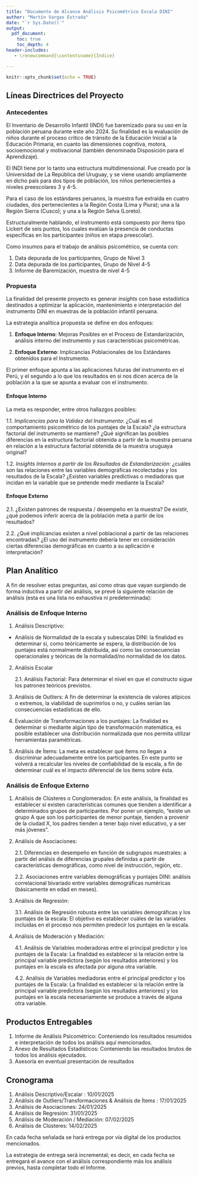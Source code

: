 ```yaml
---
title: "Documento de Alcance Análisis Psicométrico Escala DINI"
author: "Martín Vargas Estrada"
date: "`r Sys.Date()`"
output:
  pdf_document:
    toc: true
    toc_depth: 4
header-includes:
   - \renewcommand{\contentsname}{Índice}

---
```


```r
knitr::opts_chunk$set(echo = TRUE)
```

\newpage

## Líneas Directrices del Proyecto

### Antecedentes

El Inventario de Desarrollo Infantil (INDI) fue baremizado para su uso en la población peruana durante este año 2024. Su finalidad es la evaluación de niños durante el proceso crítico de tránsito de la Educación Inicial a la Educación Primaria, en cuanto  las dimensiones cognitiva, motora, socioemocional y motivacional (también denominada Disposición para el Aprendizaje).

El INDI tiene por lo tanto una estructura multidimensional. Fue creado por la Universidad de La República del Uruguay, y se viene usando ampliamente en dicho país para dos tipos de población, los niños pertenecientes a niveles preescolares 3 y 4-5.

Para el caso de los estándares peruanos, la muestra fue extraída en cuatro ciudades, dos pertenecientes a la Región Costa (Lima y Piura); una a la Región Sierra (Cusco); y una a la Región Selva (Loreto).

Estructuralmente hablando, el instrumento está compuesto por ítems tipo Lickert de seis puntos, los cuales evalúan la presencia de conductas específicas en los participantes (niños en etapa preescolar).

Como insumos para el trabajo de análisis psicométrico, se cuenta con:

1. Data depurada de los participantes, Grupo de Nivel 3
2. Data depurada de los participantes, Grupo de Nivel 4-5
3. Informe de Baremización, muestra de nivel 4-5


### Propuesta

La finalidad del presente proyecto es generar *insights* con base estadística destinados a optimizar la aplicación,  mantenimiento e interpretación del instrumento DINI en muestras de la población infantil peruana.

La estrategia analítica propuesta se define en dos enfoques: 

1. **Enfoque Interno**: Mejoras Posibles en el Proceso de Estandarización, análisis interno del instrumento y sus características psicométricas.

2. **Enfoque Externo**: Implicancias Poblacionales de los Estándares obtenidos para el Instrumento.

El primer enfoque apunta a las aplicaciones futuras del instrumento en el Perú, y el segundo a lo que los resultados en sí nos dicen acerca de la población a la que se apunta a evaluar con el instrumento.

#### Enfoque Interno

La meta es responder, entre otros hallazgos posibles:

1.1. *Implicancias para la Validez del Instrumento*: ¿Cuál es el comportamiento psicométrico de los puntajes de la Escala? ¿la estructura factorial del instrumento se mantiene? ¿Qué significan las posibles diferencias en la estructura factorial obtenida a partir de la muestra peruana en relación a la estructura factorial obtenida de la muestra uruguaya original?

1.2. *Insights Internos a partir de los Resultados de Estandarización*: ¿cuáles son las relaciones entre las variables demográficas recolectadas y los resultados de la Escala? ¿Existen variables predictivas o mediadoras que incidan en la variable que se pretende medir mediante la Escala?

#### Enfoque Externo

2.1. ¿Existen patrones de respuesta / desempeño en la muestra? De existir, ¿qué podemos inferir acerca de la población meta a partir de los resultados? 

2.2. ¿Qué implicancias existen a nivel poblacional a partir de las relaciones encontradas? ¿El uso del instrumento debería tener en consideración ciertas diferencias demográficas en cuanto a su aplicación e interpretación?

## Plan Analítico

A fin de resolver estas preguntas, así como otras que vayan surgiendo de forma inductiva a partir del análisis, se prevé la siguiente relación de análisis (esta es una lista no exhaustiva ni predeterminada):

### Análisis de Enfoque Interno

1. Análisis Descriptivo:

* Análisis de Normalidad de la escala y subescalas DINI: la finalidad es determinar si, como teóricamente se espera, la distribución de los puntajes está normalmente distribuida, así como las consecuencias operacionales y teóricas de la normalidad/no normalidad de los datos.

2. Análisis Escalar

    2.1. Análisis Factorial: Para determinar el nivel en que el constructo sigue los patrones teóricos previstos.

3. Análisis de Outliers: A fin de determinar la existencia de valores atípicos o extremos, la viabilidad de suprimirlos o no, y cuáles serían las consecuencias estadísticas de ello.

4. Evaluación de Transformaciones a los puntajes: La finalidad es determinar si mediante algún tipo de transformación matemática, es posible establecer una distribución normalizada que nos permita utilizar herramientas paramétricas. 

5. Análisis de Ítems: La meta es establecer qué ítems no llegan a  discriminar adecuadamente entre los participantes. En este punto se volverá a recalcular los niveles de confiabilidad de la escala, a fin de determinar cuál es el impacto diferencial de los ítems sobre ésta.


    
### Análisis de Enfoque Externo

1. Análisis de Clústeres o Conglomerados: En este análisis, la finalidad es establecer si existen características comunes que tienden a identificar a determinados grupos de participantes. Por poner un ejemplo, "existe un grupo A que son los participantes de menor puntaje, tienden a provenir de la ciudad X, los padres tienden a tener bajo nivel educativo, y a ser más jóvenes".

2. Análisis de Asociaciones:

    2.1. Diferencias en desempeño en función de subgrupos muestrales: a partir del análsis de diferencias grupales definidas a partir de características demográficas, como nivel de instrucción, región, etc.

    2.2. Asociaciones entre variables demográficas y puntajes DINI: análisis correlacional bivariado entre variables demográficas numéricas (básicamente en edad en meses).

3. Análisis de Regresión:

    3.1. Análisis de Regresión robusta entre las variables demográficas y los puntajes de la escala: El objetivo es establecer cuáles de las variables incluidas en el proceso nos permiten predecir los puntajes en la escala.

4. Análisis de Moderación y Mediación:

    4.1. Análisis de Variables moderadoras entre el principal predictor y los puntajes de la Escala: La finalidad es establecer si la relación entre la principal variable predictora (según los resultados anteriores) y los puntajes en la escala es afectada por alguna otra variable.

    4.2. Análisis de Variables mediadoras entre el principal predictor y los puntajes de la Escala: La finalidad es establecer si la relación entre la principal variable predictora (según los resultados anteriores) y los puntajes en la escala necesariamente se produce a través de alguna otra variable.

## Productos Entregables

1. Informe de Análisis Psicométrico: Conteniendo los resultados resumidos e interpretación de todos los análisis aquí mencionados.
2. Anexo de Resultados Estadísticos: Conteniendo las resultados brutos de todos los análisis ejecutados. 
3. Asesoría en eventual presentación de resultados

## Cronograma

1. Análisis Descriptivo/Escalar : 10/01/2025
2. Análisis de Outliers/Transformaciones & Análisis de Ítems : 17/01/2025
3. Análisis de Asociaciones: 24/01/2025
4. Análisis de Regresión: 31/01/2025
5. Análisis de Moderación / Mediación: 07/02/2025
6. Análisis de Clústeres: 14/02/2025

En cada fecha señalada se hará entrega por vía digital de los productos mencionados. 

La estrategia de entrega será incremental; es decir, en cada fecha se entregará el avance con el análisis correspondiente más los análisis previos, hasta completar todo el Informe. 

